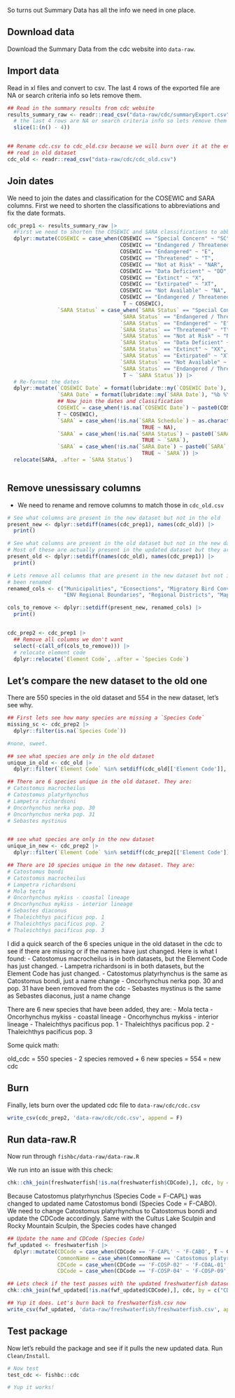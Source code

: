 
So turns out Summary Data has all the info we need in one place.

## Download data 
Download the Summary Data from the cdc website into `data-raw`.

## Import data
Read in xl files and convert to csv. The last 4 rows of the exported file are NA or search criteria info so lets remove them.

```r

## Read in the summary results from cdc website
results_summary_raw <- readr::read_csv("data-raw/cdc/summaryExport.csv") |> 
  # the last 4 rows are NA or search criteria info so lets remove them
  slice(1:(n() - 4))


## Rename cdc.csv to cdc_old.csv because we will burn over it at the end but still may want to compare to the original csv.
## read in old dataset
cdc_old <- readr::read_csv("data-raw/cdc/cdc_old.csv")

```

## Join dates

We need to join the dates and classification for the COSEWIC and SARA columns. First we need to shorten the
classifications to abbreviations and fix the date formats.

```r

cdc_prep1 <- results_summary_raw |> 
  #First we need to shorten the COSEWIC and SARA classifications to abbreviations
  dplyr::mutate(COSEWIC = case_when(COSEWIC == "Special Concern" ~ "SC",
                                    COSEWIC == "Endangered / Threatened" ~ "E/T",
                                    COSEWIC == "Endangered" ~ "E",
                                    COSEWIC == "Threatened" ~ "T",
                                    COSEWIC == "Not at Risk" ~ "NAR",
                                    COSEWIC == "Data Deficient" ~ "DD",
                                    COSEWIC == "Extinct" ~ "X",
                                    COSEWIC == "Extirpated" ~ "XT",
                                    COSEWIC == "Not Available" ~ "NA",
                                    COSEWIC == "Endangered / Threatened / Special Concern / Data Deficient / Not at Risk" ~ "E/T/SC/DD/NAR",
                                     T ~ COSEWIC),
                `SARA Status` = case_when(`SARA Status` == "Special Concern" ~ "SC",
                                    `SARA Status` == "Endangered / Threatened" ~ "E/T",
                                    `SARA Status` == "Endangered" ~ "E",
                                    `SARA Status` == "Threatened" ~ "T",
                                    `SARA Status` == "Not at Risk" ~ "NAR",
                                    `SARA Status` == "Data Deficient" ~ "DD",
                                    `SARA Status` == "Extinct" ~ "XX",
                                    `SARA Status` == "Extirpated" ~ "XT",
                                    `SARA Status` == "Not Available" ~ "NA",
                                    `SARA Status` == "Endangered / Threatened / Special Concern / Data Deficient / Not at Risk" ~ "E/T/SC/DD/NAR",
                                     T ~ `SARA Status`)) |>
  # Re-format the dates
  dplyr::mutate(`COSEWIC Date` = format(lubridate::my(`COSEWIC Date`), "%b %Y"),
                `SARA Date` = format(lubridate::my(`SARA Date`), "%b %Y"),
                ## Now join the dates and classification
                COSEWIC = case_when(!is.na(`COSEWIC Date`) ~ paste0(COSEWIC, " (", `COSEWIC Date`, ")"),
                T ~ COSEWIC),
                `SARA` = case_when(!is.na(`SARA Schedule`) ~ as.character(`SARA Schedule`),
                                           TRUE ~ NA),
                `SARA` = case_when(!is.na(`SARA Status`) ~ paste0(`SARA`, "-", `SARA Status`),
                                           TRUE ~ `SARA`),
                `SARA` = case_when(!is.na(`SARA Date`) ~ paste0(`SARA`, " (", `SARA Date`, ")"),
                                           TRUE ~ `SARA`)) |> 
  relocate(SARA, .after = `SARA Status`)
              
```


## Remove unessissary columns

- We need to rename and remove columns to match those in `cdc_old.csv`

```r

# See what columns are present in the new dataset but not in the old
present_new <- dplyr::setdiff(names(cdc_prep1), names(cdc_old)) |> 
  print()

# See what columns are present in the old dataset but not in the new dataset
# Most of these are actually present in the updated dataset but they are just renamed (Ex: Municipality = Municipalities)
present_old <- dplyr::setdiff(names(cdc_old), names(cdc_prep1)) |> 
  print()

# Lets remove all columns that are present in the new dataset but not in the old, except for the columns that have just 
# been renamed
renamed_cols <- c("Municipalities", "Ecosections", "Migratory Bird Convention Act", "Classification Level", 
                  "ENV Regional Boundaries", "Regional Districts", "Mapping Comment", "Habitats\n(Type / Subtype / Dependence)")

cols_to_remove <- dplyr::setdiff(present_new, renamed_cols) |> 
  print()


cdc_prep2 <- cdc_prep1 |> 
  ## Remove all columns we don't want
  select(-c(all_of(cols_to_remove))) |> 
  # relocate element code
  dplyr::relocate(`Element Code`, .after = `Species Code`)
```



## Let's compare the new dataset to the old one

There are 550 species in the old dataset and 554 in the new dataset, let's see why.

```r

## First lets see how many species are missing a `Species Code`
missing_sc <- cdc_prep2 |> 
  dplyr::filter(is.na(`Species Code`))

#none, sweet.

## see what species are only in the old dataset
unique_in_old <- cdc_old |> 
  dplyr::filter(`Element Code` %in% setdiff(cdc_old[['Element Code']], cdc_prep2[['Element Code']]))

## There are 6 species unique in the old dataset. They are:
# Catostomus macrocheilus 
# Catostomus platyrhynchus
# Lampetra richardsoni
# Oncorhynchus nerka pop. 30
# Oncorhynchus nerka pop. 31
# Sebastes mystinus


## see what species are only in the new dataset
unique_in_new <- cdc_prep2 |> 
  dplyr::filter(`Element Code` %in% setdiff(cdc_prep2[['Element Code']], cdc_old[['Element Code']]))

## There are 10 species unique in the new dataset. They are:
# Catostomus bondi
# Catostomus macrocheilus
# Lampetra richardsoni
# Mola tecta
# Oncorhynchus mykiss - coastal lineage
# Oncorhynchus mykiss - interior lineage
# Sebastes diaconus
# Thaleichthys pacificus pop. 1
# Thaleichthys pacificus pop. 2
# Thaleichthys pacificus pop. 3 

```

I did a quick search of the 6 species unique in the old dataset in the cdc to see if there are missing or if the names have just changed. Here is what I found:
- Catostomus macrocheilus is in both datasets, but the Element Code has just changed. 
- Lampetra richardsoni is in both datasets, but the Element Code has just changed.
- Catostomus platyrhynchus is the same as Catostomus bondi, just a name change
- Oncorhynchus nerka pop. 30 and pop. 31 have been removed from the cdc
- Sebastes mystinus is the same as Sebastes diaconus, just a name change


There are 6 new species that have been added, they are:
- Mola tecta
- Oncorhynchus mykiss - coastal lineage
- Oncorhynchus mykiss - interior lineage
- Thaleichthys pacificus pop. 1
- Thaleichthys pacificus pop. 2
- Thaleichthys pacificus pop. 3

Some quick math:

old_cdc = 550 species - 2 species removed  + 6 new species = 554 = new cdc


## Burn

Finally, lets burn over the updated cdc file to `data-raw/cdc/cdc.csv`

```r
write_csv(cdc_prep2, 'data-raw/cdc/cdc.csv', append = F)

```


## Run data-raw.R

Now run through `fishbc/data-raw/data-raw.R` 

We run into an issue with this check:
```r

chk::chk_join(freshwaterfish[!is.na(freshwaterfish$CDCode),], cdc, by = c("CDCode" = "Species Code"))

```

Because Catostomus platyrhynchus (Species Code = F-CAPL) was changed to updated name Catostomus bondi (Species Code = F-CABO). We need to change Catostomus platyrhynchus to Catostomus bondi and update the CDCode accordingly. Same with the Cultus Lake Sculpin and Rocky Mountain Sculpin, the Species codes have changed

```r

## Update the name and CDCode (Species Code) 
fwf_updated <- freshwaterfish |> 
  dplyr::mutate(CDCode = case_when(CDCode == 'F-CAPL' ~ 'F-CABO', T ~ CDCode),
                CommonName = case_when(CommonName == 'Catostomus platyrhynchus' ~ 'Catostomus bondi', T ~ CommonName),
                CDCode = case_when(CDCode == 'F-COSP-02' ~ 'F-COAL-01', T ~ CDCode),
                CDCode = case_when(CDCode == 'F-COSP-04' ~ 'F-COSP-09', T ~ CDCode))

## Lets check if the test passes with the updated freshwaterfish dataset
chk::chk_join(fwf_updated[!is.na(fwf_updated$CDCode),], cdc, by = c("CDCode" = "Species Code"))

## Yup it does. Let's burn back to freshwaterfish.csv now
write_csv(fwf_updated, 'data-raw/freshwaterfish/freshwaterfish.csv', append = F)

```


## Test package 

Now let's rebuild the package and see if it pulls the new updated data. Run `Clean/Install`. 

```r

# Now test 
test_cdc <- fishbc::cdc

# Yup it works!

```
